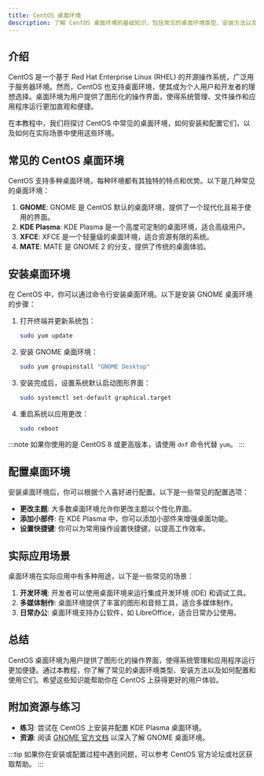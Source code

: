 ```yaml
---
title: CentOS 桌面环境
description: 了解 CentOS 桌面环境的基础知识，包括常见的桌面环境类型、安装方法以及如何配置和使用它们。
---
```


## 介绍

CentOS 是一个基于 Red Hat Enterprise Linux (RHEL) 的开源操作系统，广泛用于服务器环境。然而，CentOS 也支持桌面环境，使其成为个人用户和开发者的理想选择。桌面环境为用户提供了图形化的操作界面，使得系统管理、文件操作和应用程序运行更加直观和便捷。

在本教程中，我们将探讨 CentOS 中常见的桌面环境，如何安装和配置它们，以及如何在实际场景中使用这些环境。

## 常见的 CentOS 桌面环境

CentOS 支持多种桌面环境，每种环境都有其独特的特点和优势。以下是几种常见的桌面环境：

1. **GNOME**: GNOME 是 CentOS 默认的桌面环境，提供了一个现代化且易于使用的界面。
2. **KDE Plasma**: KDE Plasma 是一个高度可定制的桌面环境，适合高级用户。
3. **XFCE**: XFCE 是一个轻量级的桌面环境，适合资源有限的系统。
4. **MATE**: MATE 是 GNOME 2 的分支，提供了传统的桌面体验。

## 安装桌面环境

在 CentOS 中，你可以通过命令行安装桌面环境。以下是安装 GNOME 桌面环境的步骤：

1. 打开终端并更新系统包：

   ```bash
   sudo yum update
   ```

2. 安装 GNOME 桌面环境：

   ```bash
   sudo yum groupinstall "GNOME Desktop"
   ```

3. 安装完成后，设置系统默认启动图形界面：

   ```bash
   sudo systemctl set-default graphical.target
   ```

4. 重启系统以应用更改：

   ```bash
   sudo reboot
   ```

:::note
如果你使用的是 CentOS 8 或更高版本，请使用 `dnf` 命令代替 `yum`。
:::

## 配置桌面环境

安装桌面环境后，你可以根据个人喜好进行配置。以下是一些常见的配置选项：

- **更改主题**: 大多数桌面环境允许你更改主题以个性化界面。
- **添加小部件**: 在 KDE Plasma 中，你可以添加小部件来增强桌面功能。
- **设置快捷键**: 你可以为常用操作设置快捷键，以提高工作效率。

## 实际应用场景

桌面环境在实际应用中有多种用途，以下是一些常见的场景：

1. **开发环境**: 开发者可以使用桌面环境来运行集成开发环境 (IDE) 和调试工具。
2. **多媒体制作**: 桌面环境提供了丰富的图形和音频工具，适合多媒体制作。
3. **日常办公**: 桌面环境支持办公软件，如 LibreOffice，适合日常办公使用。

## 总结

CentOS 桌面环境为用户提供了图形化的操作界面，使得系统管理和应用程序运行更加便捷。通过本教程，你了解了常见的桌面环境类型、安装方法以及如何配置和使用它们。希望这些知识能帮助你在 CentOS 上获得更好的用户体验。

## 附加资源与练习

- **练习**: 尝试在 CentOS 上安装并配置 KDE Plasma 桌面环境。
- **资源**: 阅读 [GNOME 官方文档](https://help.gnome.org/) 以深入了解 GNOME 桌面环境。

:::tip
如果你在安装或配置过程中遇到问题，可以参考 CentOS 官方论坛或社区获取帮助。
:::